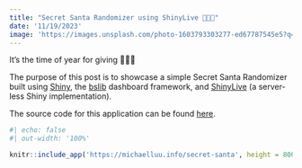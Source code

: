 ```yaml
---
title: "Secret Santa Randomizer using ShinyLive 🎅🎄🎁"
date: '11/19/2023'
image: 'https://images.unsplash.com/photo-1603793303277-ed67787545e5?q=80&w=3870&auto=format&fit=crop&ixlib=rb-4.0.3&ixid=M3wxMjA3fDB8MHxwaG90by1wYWdlfHx8fGVufDB8fHx8fA%3D%3D'
---
```


It's the time of year for giving 🎅🎄🎁

The purpose of this post is to showcase a simple Secret Santa Randomizer built using [Shiny](https://www.rstudio.com/products/shiny/), the [bslib](https://rstudio.github.io/bslib/) dashboard framework, and [ShinyLive](https://shinylive.io/r/examples/) (a server-less Shiny implementation).

The source code for this application can be found [here](https://github.com/mluu921/secret-santa).

```r
#| echo: false
#| out-width: '100%'

knitr::include_app('https://michaelluu.info/secret-santa', height = 800)
```
